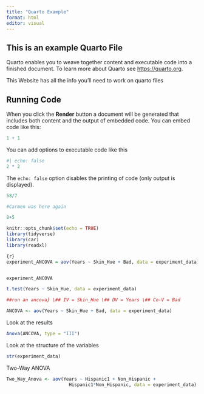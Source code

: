 ```yaml
---
title: "Quarto Example"
format: html
editor: visual
---
```


## This is an example Quarto File

Quarto enables you to weave together content and executable code into a finished document. To learn more about Quarto see <https://quarto.org>.

This Website has all the info you'll need to work on quarto files

## Running Code

When you click the **Render** button a document will be generated that includes both content and the output of embedded code. You can embed code like this:

```r
1 + 1
```

You can add options to executable code like this

```r
#| echo: false
2 * 2
```

The `echo: false` option disables the printing of code (only output is displayed).

```r
58/7
```

```r
#Carmen was here again
```

```r
8+5
```

```r

knitr::opts_chunk$set(echo = TRUE)
library(tidyverse)
library(car)
library(readxl)
```

```r
{r}
experiment_ANCOVA = aov(Years ~ Skin_Hue + Bad, data = experiment_data)
```

```experiment_ANCOVA

```

```r
experiment_ANCOVA

```

```r
t.test(Years ~ Skin_Hue, data = experiment_data)

```



```r
##run an ancova} \## IV = Skin_Hue \## DV = Years \## Co-V = Bad

ANCOVA <- aov(Years ~ Skin_Hue + Bad, data = experiment_data)
```

Look at the results

```r
Anova(ANCOVA, type = "III")
```

Look at the structure of the variables
```r
str(experiment_data)
```         


Two-Way ANOVA
```r
Two_Way_Anova <- aov(Years ~ Hispanic1 + Non_Hispanic +
                       Hispanic1*Non_Hispanic, data = experiment_data)

```

